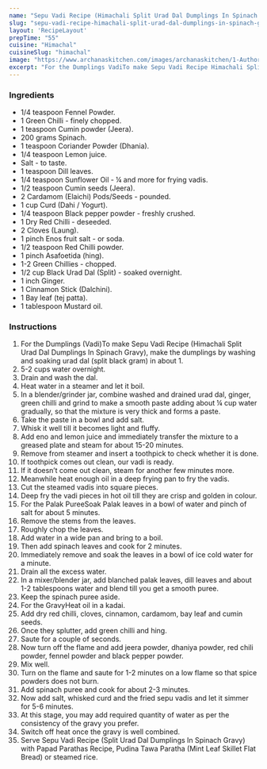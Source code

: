 ---
name: "Sepu Vadi Recipe (Himachali Split Urad Dal Dumplings In Spinach Gravy)"
slug: "sepu-vadi-recipe-himachali-split-urad-dal-dumplings-in-spinach-gravy"
layout: 'RecipeLayout'
prepTime: "55"
cuisine: "Himachal"
cuisineSlug: "himachal"
image: "https://www.archanaskitchen.com/images/archanaskitchen/1-Author/Bela-Dholakia/Sepu_Vadi_Split_Urad_Dal_Dumplings_in_Spinach_Gravy_recipe_edited.jpg"
excerpt: "For the Dumplings VadiTo make Sepu Vadi Recipe Himachali Split Urad Dal Dumplings In Spinach Gravy, make the dumplings by washing and soaking urad dal split black gram in about 1"
---

### Ingredients

- 1/4 teaspoon Fennel Powder.
- 1 Green Chilli - finely chopped.
- 1 teaspoon Cumin powder (Jeera).
- 200 grams Spinach.
- 1 teaspoon Coriander Powder (Dhania).
- 1/4 teaspoon Lemon juice.
- Salt - to taste.
- 1 teaspoon Dill leaves.
- 1/4 teaspoon Sunflower Oil - ¼ and more for frying vadis.
- 1/2 teaspoon Cumin seeds (Jeera).
- 2 Cardamom (Elaichi) Pods/Seeds - pounded.
- 1 cup Curd (Dahi / Yogurt).
- 1/4 teaspoon Black pepper powder - freshly crushed.
- 1 Dry Red Chilli - deseeded.
- 2 Cloves (Laung).
- 1 pinch Enos fruit salt - or soda.
- 1/2 teaspoon Red Chilli powder.
- 1 pinch Asafoetida (hing).
- 1-2 Green Chillies - chopped.
- 1/2 cup Black Urad Dal (Split) - soaked overnight.
- 1 inch Ginger.
- 1 Cinnamon Stick (Dalchini).
- 1 Bay leaf (tej patta).
- 1 tablespoon Mustard oil.

### Instructions

1. For the Dumplings (Vadi)To make Sepu Vadi Recipe (Himachali Split Urad Dal Dumplings In Spinach Gravy), make the dumplings by washing and soaking urad dal (split black gram) in about 1.
1. 5-2 cups water overnight.
1. Drain and wash the dal.
1. Heat water in a steamer and let it boil.
1. In a blender/grinder jar, combine washed and drained urad dal, ginger, green chilli and grind to make a smooth paste adding about ¼ cup water gradually, so that the mixture is very thick and forms a paste.
1. Take the paste in a bowl and add salt.
1. Whisk it well till it becomes light and fluffy.
1. Add eno and lemon juice and immediately transfer the mixture to a greased plate and steam for about 15-20 minutes.
1. Remove from steamer and insert a toothpick to check whether it is done.
1. If toothpick comes out clean, our vadi is ready.
1. If it doesn’t come out clean, steam for another few minutes more.
1. Meanwhile heat enough oil in a deep frying pan to fry the vadis.
1. Cut the steamed vadis into square pieces.
1. Deep fry the vadi pieces in hot oil till they are crisp and golden in colour.
1. For the Palak PureeSoak Palak leaves in a bowl of water and pinch of salt for about 5 minutes.
1. Remove the stems from the leaves.
1. Roughly chop the leaves.
1. Add water in a wide pan and bring to a boil.
1. Then add spinach leaves and cook for 2 minutes.
1. Immediately remove and soak the leaves in a bowl of ice cold water for a minute.
1. Drain all the excess water.
1. In a mixer/blender jar, add blanched palak leaves, dill leaves and about 1-2 tablespoons water and blend till you get a smooth puree.
1. Keep the spinach puree aside.
1. For the GravyHeat oil in a kadai.
1. Add dry red chilli, cloves, cinnamon, cardamom, bay leaf and cumin seeds.
1. Once they splutter, add green chilli and hing.
1. Saute for a couple of seconds.
1. Now turn off the flame and add jeera powder, dhaniya powder, red chili powder, fennel powder and black pepper powder.
1. Mix well.
1. Turn on the flame and saute for 1-2 minutes on a low flame so that spice powders does not burn.
1. Add spinach puree and cook for about 2-3 minutes.
1. Now add salt, whisked curd and the fried sepu vadis and let it simmer for 5-6 minutes.
1. At this stage, you may add required quantity of water as per the consistency of the gravy you prefer.
1. Switch off heat once the gravy is well combined.
1. Serve Sepu Vadi Recipe (Split Urad Dal Dumplings In Spinach Gravy) with Papad Parathas Recipe, Pudina Tawa Paratha (Mint Leaf Skillet Flat Bread) or steamed rice.
